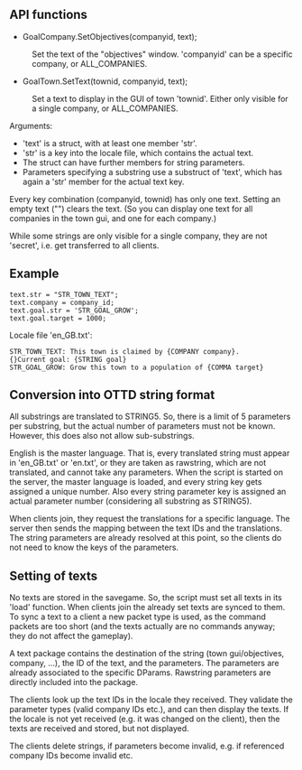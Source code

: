 ==API functions==
*GoalCompany.SetObjectives(companyid, text);
:Set the text of the "objectives" window. 'companyid' can be a specific company, or ALL_COMPANIES.
*GoalTown.SetText(townid, companyid, text);     
:Set a text to display in the GUI of town 'townid'. Either only visible for a single company, or ALL_COMPANIES.

Arguments:
* 'text' is a struct, with at least one member 'str'.
* 'str' is a key into the locale file, which contains the actual text.
* The struct can have further members for string parameters.
* Parameters specifying a substring use a substruct of 'text', which has again a 'str' member for the actual text key.

Every key combination (companyid, townid) has only one text. Setting an empty text ("") clears the text.
(So you can display one text for all companies in the town gui, and one for each company.)

While some strings are only visible for a single company, they are not 'secret', i.e. get transferred to all clients.

==Example==
 text.str = "STR_TOWN_TEXT";
 text.company = company_id;
 text.goal.str = 'STR_GOAL_GROW';
 text.goal.target = 1000;

Locale file 'en_GB.txt':
 STR_TOWN_TEXT: This town is claimed by {COMPANY company}.{}Current goal: {STRING goal}
 STR_GOAL_GROW: Grow this town to a population of {COMMA target}


==Conversion into OTTD string format==
All substrings are translated to STRING5. So, there is a limit of 5 parameters per substring, but the actual number of parameters must not be known.
However, this does also not allow sub-substrings.

English is the master language. That is, every translated string must appear in 'en_GB.txt' or 'en.txt', or they are taken as rawstring, which are not translated, and cannot take any parameters.
When the script is started on the server, the master language is loaded, and every string key gets assigned a unique number. Also every string parameter key is assigned an actual parameter number (considering all substring as STRING5).

When clients join, they request the translations for a specific language. The server then sends the mapping between the text IDs and the translations. The string parameters are already resolved at this point, so the clients do not need to know the keys of the parameters.


==Setting of texts==
No texts are stored in the savegame. So, the script must set all texts in its 'load' function. When clients join the already set texts are synced to them.
To sync a text to a client a new packet type is used, as the command packets are too short (and the texts actually are no commands anyway; they do not affect the gameplay).

A text package contains the destination of the string (town gui/objectives, company, ...), the ID of the text, and the parameters.
The parameters are already associated to the specific DParams. Rawstring parameters are directly included into the package.

The clients look up the text IDs in the locale they received. They validate the parameter types (valid company IDs etc.), and can then display the texts.
If the locale is not yet received (e.g. it was changed on the client), then the texts are received and stored, but not displayed.

The clients delete strings, if parameters become invalid, e.g. if referenced company IDs become invalid etc.